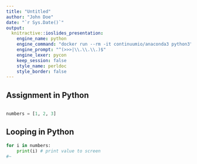 ```yaml
---
title: "Untitled"
author: "John Doe"
date: "`r Sys.Date()`"
output: 
  knitractive::ioslides_presentation:
    engine_name: python
    engine_command: "docker run --rm -it continuumio/anaconda3 python3"
    engine_prompt: "^(>>>|\\.\\.\\.)$"
    engine_lexer: pycon
    keep_session: false
    style_name: perldoc
    style_border: false
---
```


## Assignment in Python

```python
```

```python
numbers = [1, 2, 3]
```

## Looping in Python

```python
for i in numbers:
    print(i) # print value to screen
#~    
```

